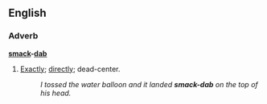 ==English==
===Adverb===
'''[[smack]]-[[dab]]'''
#{{slang}} [[exactly|Exactly]]; [[directly]]; dead-center.
#:''I tossed the water balloon and it landed '''smack-dab''' on the top of his head.''